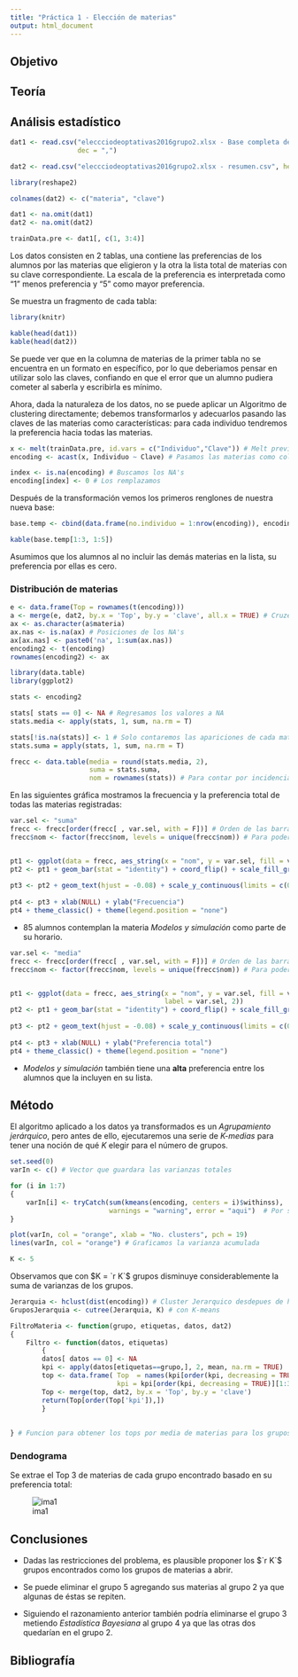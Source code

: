 ```yaml
---
title: "Práctica 1 - Elección de materias"
output: html_document
---
```



## Objetivo



## Teoría

## Análisis estadístico

```r
dat1 <- read.csv("eleccciodeoptativas2016grupo2.xlsx - Base completa de eleccion.csv", 
				 dec = ",")

dat2 <- read.csv("eleccciodeoptativas2016grupo2.xlsx - resumen.csv", header = F)[, 1:2]

library(reshape2)

colnames(dat2) <- c("materia", "clave")

dat1 <- na.omit(dat1)
dat2 <- na.omit(dat2)

trainData.pre <- dat1[, c(1, 3:4)]
```

Los datos consisten en 2 tablas, una contiene las preferencias de los alumnos por las materias que eligieron y la otra la lista total de materias con su clave correspondiente. La escala de la preferencia es interpretada como "1" menos preferencia y "5" como mayor preferencia.

Se muestra un fragmento de cada tabla:

```r
library(knitr)

kable(head(dat1))
kable(head(dat2))
```

Se puede ver que en la columna de materias de la primer tabla no se encuentra en un formato en específico, por lo que deberiamos pensar en utilizar solo las claves, confiando en que el error que un alumno pudiera cometer al saberla y escribirla es mínimo.

Ahora, dada la naturaleza de los datos, no se puede aplicar un Algoritmo de clustering directamente; debemos transformarlos y adecuarlos pasando las claves de las materias como características: para cada individuo tendremos la preferencia hacia todas las materias.

```r
x <- melt(trainData.pre, id.vars = c("Individuo","Clave")) # Melt previo
encoding <- acast(x, Individuo ~ Clave) # Pasamos las materias como columnas

index <- is.na(encoding) # Buscamos los NA's
encoding[index] <- 0 # Los remplazamos
```

Después de la transformación vemos los primeros renglones de nuestra nueva base:

```r

base.temp <- cbind(data.frame(no.individuo = 1:nrow(encoding)), encoding)

kable(base.temp[1:3, 1:5])
```

Asumimos que los alumnos al no incluir las demás materias en la lista, su preferencia por ellas es cero.

### Distribución de materias

```r

e <- data.frame(Top = rownames(t(encoding)))
a <- merge(e, dat2, by.x = 'Top', by.y = 'clave', all.x = TRUE) # Cruze de las tablas
ax <- as.character(a$materia)
ax.nas <- is.na(ax) # Posiciones de los NA's
ax[ax.nas] <- paste0('na', 1:sum(ax.nas))
encoding2 <- t(encoding)
rownames(encoding2) <- ax

library(data.table)
library(ggplot2)

stats <- encoding2

stats[ stats == 0] <- NA # Regresamos los valores a NA
stats.media <- apply(stats, 1, sum, na.rm = T)

stats[!is.na(stats)] <- 1 # Solo contaremos las apariciones de cada materia(no importa la preferencia)
stats.suma = apply(stats, 1, sum, na.rm = T)

frecc <- data.table(media = round(stats.media, 2),
					suma = stats.suma,
					nom = rownames(stats)) # Para contar por incidencia y no por preferencia)


```

En las siguientes gráfica mostramos la frecuencia y la preferencia total de todas las materias registradas:

```r
var.sel <- "suma"
frecc <- frecc[order(frecc[ , var.sel, with = F])] # Orden de las barras
frecc$nom <- factor(frecc$nom, levels = unique(frecc$nom)) # Para poder mantener un orden distinto


pt1 <- ggplot(data = frecc, aes_string(x = "nom", y = var.sel, fill = var.sel, label = var.sel))
pt2 <- pt1 + geom_bar(stat = "identity") + coord_flip() + scale_fill_gradient(low = "blue", 
																			  high = "red")
pt3 <- pt2 + geom_text(hjust = -0.08) + scale_y_continuous(limits = c(0, 1.1*max(frecc[, var.sel, 
																					   with = F])))
pt4 <- pt3 + xlab(NULL) + ylab("Frecuencia")
pt4 + theme_classic() + theme(legend.position = "none")
```

* 85 alumnos contemplan la materia *Modelos y simulación*  como parte de su horario.

```r
var.sel <- "media"
frecc <- frecc[order(frecc[ , var.sel, with = F])] # Orden de las barras
frecc$nom <- factor(frecc$nom, levels = unique(frecc$nom)) # Para poder mantener un orden distinto


pt1 <- ggplot(data = frecc, aes_string(x = "nom", y = var.sel, fill = var.sel, 
									   label = var.sel, 2))
pt2 <- pt1 + geom_bar(stat = "identity") + coord_flip() + scale_fill_gradient(low = "blue", 
																			  high = "red")
pt3 <- pt2 + geom_text(hjust = -0.08) + scale_y_continuous(limits = c(0, 1.1*max(frecc[, var.sel, 
																					   with = F])))
pt4 <- pt3 + xlab(NULL) + ylab("Preferencia total")
pt4 + theme_classic() + theme(legend.position = "none")
```

* *Modelos y simulación* también tiene una **alta** preferencia entre los alumnos que la incluyen en su lista.

## Método

El algoritmo aplicado a los datos ya transformados es un *Agrupamiento jerárquico*, pero antes de ello, ejecutaremos una serie de *K-medias* para tener una noción de qué $K$ elegir para el número de grupos.

```r
set.seed(0)
varIn <- c() # Vector que guardara las varianzas totales

for (i in 1:7)
{
    varIn[i] <- tryCatch(sum(kmeans(encoding, centers = i)$withinss),
                         warnings = "warning", error = "aqui")  # Por si algun modelo falla
}

plot(varIn, col = "orange", xlab = "No. clusters", pch = 19)
lines(varIn, col = "orange") # Graficamos la varianza acumulada

K <- 5
```

Observamos que con $K = `r K`$ grupos disminuye considerablemente la suma de varianzas de los grupos.

```r
Jerarquia <- hclust(dist(encoding)) # Cluster Jerarquico desdepues de hacer una elección del K
GruposJerarquia <- cutree(Jerarquia, K) # con K-means

FiltroMateria <- function(grupo, etiquetas, datos, dat2)
{
    Filtro <- function(datos, etiquetas)
        {
        datos[ datos == 0] <- NA
        kpi <- apply(datos[etiquetas==grupo,], 2, mean, na.rm = TRUE)
        top <- data.frame( Top  = names(kpi[order(kpi, decreasing = TRUE)][1:3]), 
        				   kpi = kpi[order(kpi, decreasing = TRUE)][1:3])
        Top <- merge(top, dat2, by.x = 'Top', by.y = 'clave')
        return(Top[order(Top['kpi']),])
        }
    
    
} # Funcion para obtener los tops por media de materias para los grupos

```

### Dendograma

Se extrae el Top 3 de materias de cada grupo encontrado basado en su preferencia total:

![ima1](dendo_editado3.png)


## Conclusiones

* Dadas las restricciones del problema, es plausible proponer los $`r K`$ grupos encontrados como los grupos de materias a abrir.

* Se puede eliminar el grupo 5 agregando sus materias al grupo 2 ya que algunas de éstas se repiten.

* Siguiendo el razonamiento anterior también podría eliminarse el grupo 3 metiendo *Estadística Bayesiana* al grupo 4 ya que las otras dos quedarían en el grupo 2.

## Bibliografía
